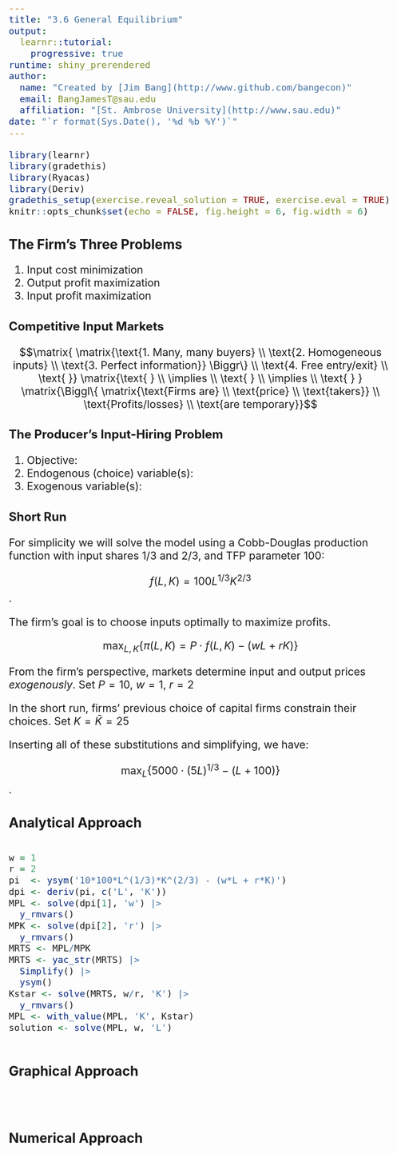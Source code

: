 ```yaml
---
title: "3.6 General Equilibrium"
output: 
  learnr::tutorial: 
    progressive: true
runtime: shiny_prerendered
author: 
  name: "Created by [Jim Bang](http://www.github.com/bangecon)"
  email: BangJamesT@sau.edu
  affiliation: "[St. Ambrose University](http://www.sau.edu)"
date: "`r format(Sys.Date(), '%d %b %Y')`"
---
```


<style type="text/css">
h1{font-size: 24pt}
h2{font-size: 20pt}
h3{font-size: 18pt}
h4,h5,h6{font-size: 16pt}
body{font-size: 16pt}
#doc-metadata {
  margin-bottom: 10px;
  font-size: 0.66em;
}
</style>

```r
library(learnr)
library(gradethis)
library(Ryacas)
library(Deriv)
gradethis_setup(exercise.reveal_solution = TRUE, exercise.eval = TRUE)
knitr::opts_chunk$set(echo = FALSE, fig.height = 6, fig.width = 6)
```

<style type="text/css">
h1{font-size: 24pt}
h2{font-size: 20pt}
h3{font-size: 18pt}
h4,h5,h6{font-size: 16pt}
body{font-size: 16pt}
</style>

## The Firm's Three Problems

1. Input cost minimization
2. Output profit maximization
3. Input profit maximization

### Competitive Input Markets

$$\matrix{ \matrix{\text{1. Many, many buyers} \\ \text{2. Homogeneous inputs} \\ \text{3. Perfect information}} \Biggr\} \\ \text{4. Free entry/exit} \\ \text{  }} \matrix{\text{ } \\ \implies \\ \text{ } \\ \implies \\ \text{ } }  \matrix{\Biggl\{ \matrix{\text{Firms are} \\ \text{price} \\ \text{takers}} \\ \text{Profits/losses} \\ \text{are temporary}}$$

### The Producer's Input-Hiring Problem

1. Objective: 
2. Endogenous (choice) variable(s): 
3. Exogenous variable(s): 

### Short Run

For simplicity we will solve the model using a Cobb-Douglas production function with input shares 1/3 and 2/3, and TFP parameter 100: 

$$f(L,K) = 100L^{1/3}K^{2/3}$$.

The firm's goal is to choose inputs optimally to maximize profits. 

$$\max_{L,K} \{ \pi(L,K) = P \cdot f(L,K) - (wL + rK) \} $$

From the firm's perspective, markets determine input and output prices *exogenously*. Set $P = 10$, $w = 1$, $r = 2$

In the short run, firms' previous choice of capital firms constrain their choices. Set $K = \bar{K} = 25$

Inserting all of these substitutions and simplifying, we have:

$$\max_{L} \{ 5000 \cdot (5L)^{1/3} - (L + 100) \}$$.

## Analytical Approach

```r

```

```r
w = 1
r = 2
pi  <- ysym('10*100*L^(1/3)*K^(2/3) - (w*L + r*K)')
dpi <- deriv(pi, c('L', 'K')) 
MPL <- solve(dpi[1], 'w') |>
  y_rmvars()
MPK <- solve(dpi[2], 'r') |>
  y_rmvars()
MRTS <- MPL/MPK 
MRTS <- yac_str(MRTS) |>
  Simplify() |> 
  ysym()
Kstar <- solve(MRTS, w/r, 'K') |>
  y_rmvars()
MPL <- with_value(MPL, 'K', Kstar) 
solution <- solve(MPL, w, 'L')
```

```r

```

## Graphical Approach



```r

```

```r

```

```r

```

## Numerical Approach



```r

```

```r

```

```r

```
